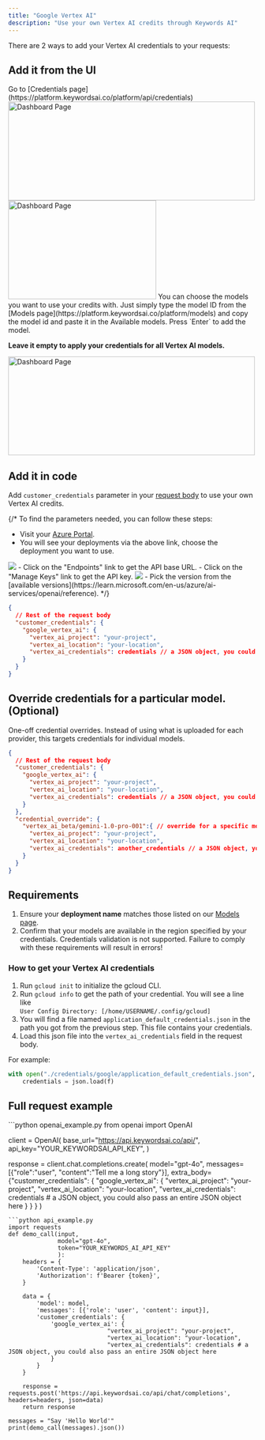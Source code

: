 ```yaml
---
title: "Google Vertex AI"
description: "Use your own Vertex AI credits through Keywords AI"
---
```


There are 2 ways to add your Vertex AI credentials to your requests:
## Add it from the UI

<Steps>
<Step title="Go to the Credentials page">
Go to [Credentials page](https://platform.keywordsai.co/platform/api/credentials)
<img height="200" width="500"  src="/images/bring-own-key.png" alt="Dashboard Page"/>
</Step>
<Step title="Add your Vertex AI credentials.">

<img height="200" width="300"  src="/images/providers/vertex.png" alt="Dashboard Page"/>
</Step>
<Step title="(Optional) Choose models you want to use credits">
You can choose the models you want to use your credits with. Just simply type the model ID from the [Models page](https://platform.keywordsai.co/platform/models) and copy the model id and paste it in the Available models. Press `Enter` to add the model. 

**Leave it empty to apply your credentials for all Vertex AI models.**

<img height="200" width="500"  src="/images/providers/vertex_model.png" alt="Dashboard Page"/>
</Step>
</Steps>

## Add it in code
Add `customer_credentials` parameter in your [request body](/api-endpoints/integration/chat-completions) to use your own Vertex AI credits.

{/* To find the parameters needed, you can follow these steps:
- Visit your [Azure Portal](https://portal.azure.com/#view/Microsoft_Azure_ProjectOxford/CognitiveServicesHub/~/OpenAI).
- You will see your deployments via the above link, choose the deployment you want to use.
<img src="/images/providers/azure/blurred-azure-portal.png"/>
- Click on the "Endpoints" link to get the API base URL.
- Click on the "Manage Keys" link to get the API key.
<img src="/images/providers/azure/blurred-azure-endpoint.png"/>
- Pick the version from the [available versions](https://learn.microsoft.com/en-us/azure/ai-services/openai/reference). */}

```json
{
  // Rest of the request body
  "customer_credentials": {
    "google_vertex_ai": {
      "vertex_ai_project": "your-project",
      "vertex_ai_location": "your-location",
      "vertex_ai_credentials": credentials // a JSON object, you could also pass an entire JSON object here
    }
  }
}
```

## Override credentials for a particular model. (Optional)
One-off credential overrides. Instead of using what is uploaded for each provider, this targets credentials for individual models.
```json
{
  // Rest of the request body
  "customer_credentials": {
    "google_vertex_ai": {
      "vertex_ai_project": "your-project",
      "vertex_ai_location": "your-location",
      "vertex_ai_credentials": credentials // a JSON object, you could also pass an entire JSON object here
    }
  },
  "credential_override": {
    "vertex_ai_beta/gemini-1.0-pro-001":{ // override for a specific model.
      "vertex_ai_project": "your-project",
      "vertex_ai_location": "your-location",
      "vertex_ai_credentials": another_credentials // a JSON object, you could also pass an entire JSON object here
    }
  }
}
```

## Requirements
1. Ensure your **deployment name** matches those listed on our [Models page](https://platform.keywordsai.co/platform/models).
2. Confirm that your models are available in the region specified by your credentials.
<Warning>Credentials validation is not supported. Failure to comply with these requirements will result in errors!</Warning>

### How to get your Vertex AI credentials
1. Run `gcloud init` to initialize the gcloud CLI.
2. Run `gcloud info` to get the path of your credential. You will see a line like <br/>`User Config Directory: [/home/USERNAME/.config/gcloud]`
3. You will find a file named `application_default_credentials.json` in the path you got from the previous step. This file contains your credentials.
4. Load this json file into the `vertex_ai_credentials` field in the request body.

For example:

```python
with open("./credentials/google/application_default_credentials.json", "r") as f:
    credentials = json.load(f)
```
## Full request example
<Accordion title="Example">
<CodeGroup>
```python openai_example.py
from openai import OpenAI

client = OpenAI(
    base_url="https://api.keywordsai.co/api/",
    api_key="YOUR_KEYWORDSAI_API_KEY",
)

response = client.chat.completions.create(
    model="gpt-4o",
    messages=[{"role":"user", "content":"Tell me a long story"}],
    extra_body={"customer_credentials": {
                  "google_vertex_ai": {
                                "vertex_ai_project": "your-project",
                                "vertex_ai_location": "your-location",
                                "vertex_ai_credentials": credentials # a JSON object, you could also pass an entire JSON object here
                  }
                }
              }
)
```
```python api_example.py
import requests
def demo_call(input, 
              model="gpt-4o",
              token="YOUR_KEYWORDS_AI_API_KEY"
              ):
    headers = {
        'Content-Type': 'application/json',
        'Authorization': f'Bearer {token}',
    }

    data = {
        'model': model,
        'messages': [{'role': 'user', 'content': input}],
        'customer_credentials': {
            'google_vertex_ai': {
                            "vertex_ai_project": "your-project",
                            "vertex_ai_location": "your-location",
                            "vertex_ai_credentials": credentials # a JSON object, you could also pass an entire JSON object here
            }
        }
    }

    response = requests.post('https://api.keywordsai.co/api/chat/completions', headers=headers, json=data)
    return response

messages = "Say 'Hello World'"
print(demo_call(messages).json())
```
</CodeGroup>
</Accordion>

